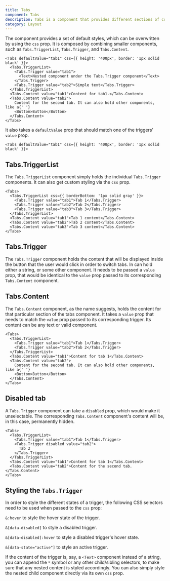 ```yaml
---
title: Tabs
component: Tabs
description: Tabs is a component that provides different sections of content that are displayed one at a time.
category: Layout
---
```


The component provides a set of default styles, which can be overwritten by using the `css` prop. It is composed by combining smaller components, such as `Tabs.TriggerList`, `Tabs.Trigger`, and `Tabs.Content`.

```tsx preview
<Tabs defaultValue="tab1" css={{ height: '400px', border: '1px solid black' }}>
  <Tabs.TriggerList>
    <Tabs.Trigger value="tab1">
      <Text>Nested component under the Tabs.Trigger component</Text>
    </Tabs.Trigger>
    <Tabs.Trigger value="tab2">Simple text</Tabs.Trigger>
  </Tabs.TriggerList>
  <Tabs.Content value="tab1">Content for tab1.</Tabs.Content>
  <Tabs.Content value="tab2">
    Content for the second tab. It can also hold other components, like a{' '}
    <Button>Button</Button>
  </Tabs.Content>
</Tabs>
```

It also takes a `defaultValue` prop that should match one of the triggers' `value` prop.

```tsx
<Tabs defaultValue="tab1" css={{ height: '400px', border: '1px solid black' }}>
```

## Tabs.TriggerList

The `Tabs.TriggerList` component simply holds the individual `Tabs.Trigger` components. It can also get custom styling via the `css` prop.

```tsx preview
<Tabs>
  <Tabs.TriggerList css={{ borderBottom: '1px solid gray' }}>
    <Tabs.Trigger value="tab1">Tab 1</Tabs.Trigger>
    <Tabs.Trigger value="tab2">Tab 2</Tabs.Trigger>
    <Tabs.Trigger value="tab3">Tab 3</Tabs.Trigger>
  </Tabs.TriggerList>
  <Tabs.Content value="tab1">Tab 1 content</Tabs.Content>
  <Tabs.Content value="tab2">Tab 2 content</Tabs.Content>
  <Tabs.Content value="tab3">Tab 3 content</Tabs.Content>
</Tabs>
```

## Tabs.Trigger

The `Tabs.Trigger` component holds the content that will be displayed inside the button that the user would click in order to switch tabs. In can hold either a string, or some other component. It needs to be passed a `value` prop, that would be identical to the `value` prop passed to its corresponding `Tabs.Content` component.

## Tabs.Content

The `Tabs.Content` component, as the name suggests, holds the content for that particular section of the tabs component. It takes a `value` prop that needs to match the `value` prop passed to its corresponding trigger. Its content can be any text or valid component.

```tsx preview
<Tabs>
  <Tabs.TriggerList>
    <Tabs.Trigger value="tab1">Tab 1</Tabs.Trigger>
    <Tabs.Trigger value="tab2">Tab 2</Tabs.Trigger>
  </Tabs.TriggerList>
  <Tabs.Content value="tab1">Content for tab 1</Tabs.Content>
  <Tabs.Content value="tab2">
    Content for the second tab. It can also hold other components, like a{' '}
    <Button>Button</Button>
  </Tabs.Content>
</Tabs>
```

## Disabled tab

A `Tabs.Trigger` component can take a `disabled` prop, which would make it unselectable. The corresponding `Tabs.Content` component's content will be, in this case, permanently hidden.

```tsx preview
<Tabs>
  <Tabs.TriggerList>
    <Tabs.Trigger value="tab1">Tab 1</Tabs.Trigger>
    <Tabs.Trigger disabled value="tab2">
      Tab 2
    </Tabs.Trigger>
  </Tabs.TriggerList>
  <Tabs.Content value="tab1">Content for tab 1</Tabs.Content>
  <Tabs.Content value="tab2">Content for the second tab.</Tabs.Content>
</Tabs>
```

## Styling the `Tabs.Trigger`

In order to style the different states of a trigger, the following CSS selectors need to be used when passed to the `css` prop:

`&:hover` to style the hover state of the trigger.

`&[data-disabled]` to style a disabled trigger.

`&[data-disabled]:hover` to style a disabled trigger's hover state.

`&[data-state="active"]` to style an active trigger.

If the content of the trigger is, say, a `<Text>` component instead of a string, you can append the `*` symbol or any other child/sibling selectors, to make sure that any nested content is styled accordingly. You can also simply style the nested child component directly via its own `css` prop.
